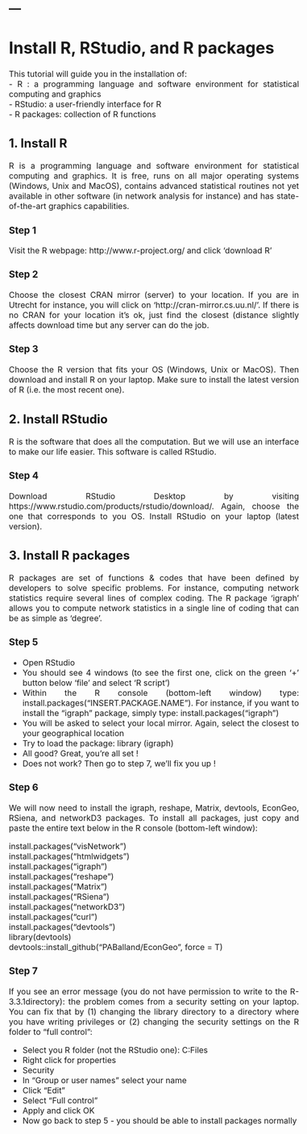 ---
---  

<link rel="stylesheet" href="styles.css" type="text/css">

<style>
body {
text-align: justify; font-size:12pt}
</style>

   
   
# Install R, RStudio, and R packages    

This tutorial will guide you in the installation of:  
- R : a programming language and software environment for statistical computing and graphics   
- RStudio: a user-friendly interface for R   
- R packages: collection of R functions   

## 1. Install R   
R is a programming language and software environment for statistical computing and graphics. It is free, runs on all major operating systems (Windows, Unix and MacOS), contains advanced statistical routines not yet available in other software (in network analysis for instance) and has state-of-the-art graphics capabilities.    

### Step 1  
Visit the R webpage: http://www.r-project.org/ and click 'download R'  

### Step 2    
Choose the closest CRAN mirror (server) to your location. If you are in Utrecht for instance, you will click on 'http://cran-mirror.cs.uu.nl/'. If there is no CRAN for your location it's ok, just find the closest (distance slightly affects download time but any server can do the job.

### Step 3    
Choose the R version that fits your OS (Windows, Unix or MacOS). Then download and install R on your laptop. Make sure to install the latest version of R (i.e. the most recent one). 

## 2. Install RStudio   
R is the software that does all the computation. But we will use an interface to make our life easier. This software is called RStudio.   

### Step 4     
Download RStudio Desktop by visiting https://www.rstudio.com/products/rstudio/download/.  Again, choose the one that corresponds to you OS. Install RStudio on your laptop (latest version).   

## 3. Install R packages   
R packages are set of functions & codes that have been defined by developers to solve specific problems. For instance, computing network statistics require several lines of complex coding. The R package 'igraph' allows you to compute network statistics in a single line of coding that can be as simple as 'degree'.    
 
### Step 5   
- Open RStudio
- You should see 4 windows (to see the first one, click on the green '+' button below 'file' and select 'R script') 
- Within the R console (bottom-left window) type: install.packages("INSERT.PACKAGE.NAME"). For instance, if you want to install the "igraph" package, simply type: install.packages("igraph")
- You will be asked to select your local mirror. Again, select the closest to your geographical location
- Try to load the package: library (igraph)
- All good? Great, you're all set !
- Does not work? Then go to step 7, we'll fix you up !

### Step 6
We will now need to install the igraph, reshape, Matrix, devtools, EconGeo, RSiena, and networkD3 packages. To install all packages, just copy and paste the entire text below in the R console (bottom-left window):

install.packages("visNetwork")   
install.packages("htmlwidgets")   
install.packages("igraph")   
install.packages("reshape")   
install.packages("Matrix")   
install.packages("RSiena")   
install.packages("networkD3")   
install.packages("curl")   
install.packages("devtools")    
library(devtools)    
devtools::install_github("PABalland/EconGeo", force = T)    

### Step 7
If you see an error message (you do not have permission to write to the R-3.3.1\library directory): the problem comes from a security setting on your laptop. You can fix that by (1) changing the library directory to a directory where you have writing privileges or (2) changing the security settings on the R folder to "full control":

- Select you R folder (not the RStudio one): C:\Program Files\R
- Right click for properties
- Security
- In "Group or user names" select your name
- Click "Edit"
- Select "Full control"
- Apply and click OK
- Now go back to step 5 - you should be able to install packages normally   

